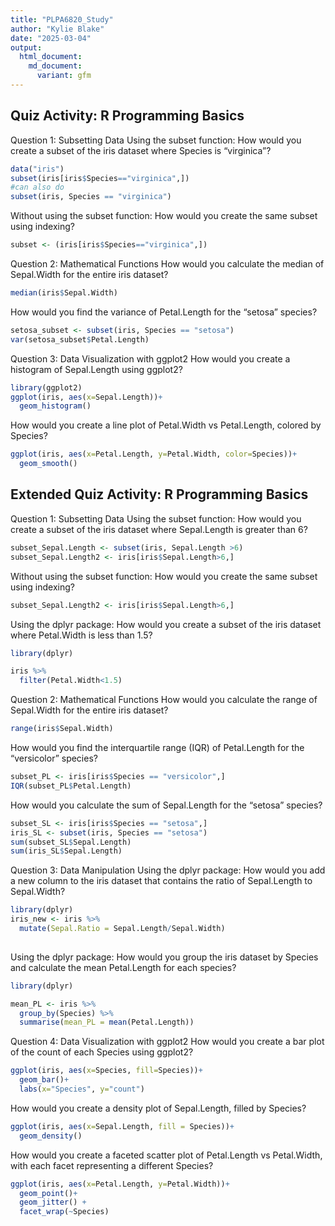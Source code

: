 ```yaml
---
title: "PLPA6820_Study"
author: "Kylie Blake"
date: "2025-03-04"
output: 
  html_document:
    md_document:
      variant: gfm
---
```


## Quiz Activity: R Programming Basics
Question 1: Subsetting Data
Using the subset function: How would you create a subset of the iris dataset where Species is "virginica"?
```r
data("iris")
subset(iris[iris$Species=="virginica",])
#can also do
subset(iris, Species == "virginica")
```


Without using the subset function: How would you create the same subset using indexing?
```r
subset <- (iris[iris$Species=="virginica",])
```

Question 2: Mathematical Functions
How would you calculate the median of Sepal.Width for the entire iris dataset?
```r
median(iris$Sepal.Width)
```


How would you find the variance of Petal.Length for the "setosa" species?
```r
setosa_subset <- subset(iris, Species == "setosa")
var(setosa_subset$Petal.Length)
```


Question 3: Data Visualization with ggplot2
How would you create a histogram of Sepal.Length using ggplot2?
```r
library(ggplot2)
ggplot(iris, aes(x=Sepal.Length))+
  geom_histogram()
```


How would you create a line plot of Petal.Width vs Petal.Length, colored by Species?
```r
ggplot(iris, aes(x=Petal.Length, y=Petal.Width, color=Species))+
  geom_smooth()
```
## Extended Quiz Activity: R Programming Basics
Question 1: Subsetting Data
Using the subset function: How would you create a subset of the iris dataset where Sepal.Length is greater than 6?
```r
subset_Sepal.Length <- subset(iris, Sepal.Length >6)
subset_Sepal.Length2 <- iris[iris$Sepal.Length>6,]
```

Without using the subset function: How would you create the same subset using indexing?
```r
subset_Sepal.Length2 <- iris[iris$Sepal.Length>6,]
```


Using the dplyr package: How would you create a subset of the iris dataset where Petal.Width is less than 1.5?
```r
library(dplyr)

iris %>%
  filter(Petal.Width<1.5)
```


Question 2: Mathematical Functions
How would you calculate the range of Sepal.Width for the entire iris dataset?
```r
range(iris$Sepal.Width)
```


How would you find the interquartile range (IQR) of Petal.Length for the "versicolor" species?
```r
subset_PL <- iris[iris$Species == "versicolor",]
IQR(subset_PL$Petal.Length)
```

How would you calculate the sum of Sepal.Length for the "setosa" species?
```r
subset_SL <- iris[iris$Species == "setosa",]
iris_SL <- subset(iris, Species == "setosa")
sum(subset_SL$Sepal.Length)
sum(iris_SL$Sepal.Length)
```

Question 3: Data Manipulation
Using the dplyr package: How would you add a new column to the iris dataset that contains the ratio of Sepal.Length to Sepal.Width?
```r
library(dplyr)
iris_new <- iris %>% 
  mutate(Sepal.Ratio = Sepal.Length/Sepal.Width)
  
```


Using the dplyr package: How would you group the iris dataset by Species and calculate the mean Petal.Length for each species?
```r
library(dplyr)

mean_PL <- iris %>% 
  group_by(Species) %>% 
  summarise(mean_PL = mean(Petal.Length))
```


Question 4: Data Visualization with ggplot2
How would you create a bar plot of the count of each Species using ggplot2?
```r
ggplot(iris, aes(x=Species, fill=Species))+
  geom_bar()+
  labs(x="Species", y="count")
```


How would you create a density plot of Sepal.Length, filled by Species?
```r
ggplot(iris, aes(x=Sepal.Length, fill = Species))+
  geom_density()
```


How would you create a faceted scatter plot of Petal.Length vs Petal.Width, with each facet representing a different Species?
```r
ggplot(iris, aes(x=Petal.Length, y=Petal.Width))+
  geom_point()+
  geom_jitter() +
  facet_wrap(~Species)
```



